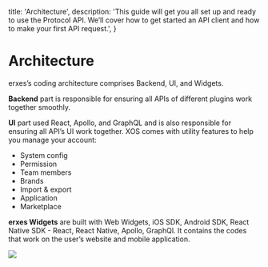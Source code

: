 
  title: 'Architecture',
  description:
    'This guide will get you all set up and ready to use the Protocol API. We’ll cover how to get started an API client and how to make your first API request.',
}

# Architecture

erxes’s coding architecture comprises Backend, UI, and Widgets.

**Backend** part is responsible for ensuring all APIs of different plugins work together smoothly.

**UI** part used React, Apollo, and GraphQL and is also responsible for ensuring all API’s UI work together. XOS comes with utility features to help you manage your account:

- System config
- Permission
- Team members
- Brands
- Import & export
- Application
- Marketplace

**erxes Widgets** are built with Web Widgets, iOS SDK, Android SDK, React Native SDK - React, React Native, Apollo, GraphQl. It contains the codes that work on the user’s website and mobile application.
 


<Db />

![](https://imagedelivery.net/5m26Aj-CutMXPPNacMs_yQ/22717d4e-ad66-4d44-6c3b-6b74692b4e00/public)
